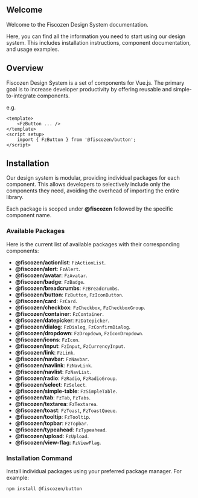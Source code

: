 
<Meta title="Welcome" />

## Welcome

Welcome to the Fiscozen Design System documentation.

Here, you can find all the information you need to start using our design system. This includes installation instructions, component documentation, and usage examples.

## Overview

Fiscozen Design System is a set of components for Vue.js. The primary goal is to increase developer productivity by offering reusable and simple-to-integrate components.

e.g.

```tsx
<template>
    <FzButton ... />
</template>
<script setup>
    import { FzButton } from '@fiscozen/button';
</script>
```
## Installation

Our design system is modular, providing individual packages for each component. This allows developers to selectively include only the components they need, avoiding the overhead of importing the entire library.

Each package is scoped under **@fiscozen** followed by the specific component name.

### Available Packages

Here is the current list of available packages with their corresponding components:

- **@fiscozen/actionlist**: `FzActionList`.
- **@fiscozen/alert**: `FzAlert`.
- **@fiscozen/avatar**: `FzAvatar`.
- **@fiscozen/badge**: `FzBadge`.
- **@fiscozen/breadcrumbs**: `FzBreadcrumbs`.
- **@fiscozen/button**: `FzButton`, `FzIconButton`.
- **@fiscozen/card**: `FzCard`.
- **@fiscozen/checkbox**: `FzCheckbox`, `FzCheckboxGroup`.
- **@fiscozen/container**: `FzContainer`.
- **@fiscozen/datepicker**: `FzDatepicker`.
- **@fiscozen/dialog**: `FzDialog`, `FzConfirmDialog`.
- **@fiscozen/dropdown**: `FzDropdown`, `FzIconDropdown`.
- **@fiscozen/icons**: `FzIcon`.
- **@fiscozen/input**: `FzInput`, `FzCurrencyInput`.
- **@fiscozen/link**: `FzLink`.
- **@fiscozen/navbar**: `FzNavbar`.
- **@fiscozen/navlink**: `FzNavLink`.
- **@fiscozen/navlist**: `FzNavList`.
- **@fiscozen/radio**: `FzRadio`, `FzRadioGroup`.
- **@fiscozen/select**: `FzSelect`.
- **@fiscozen/simple-table**: `FzSimpleTable`.
- **@fiscozen/tab**: `FzTab`, `FzTabs`.
- **@fiscozen/textarea**: `FzTextarea`.
- **@fiscozen/toast**: `FzToast`, `FzToastQueue`.
- **@fiscozen/tooltip**: `FzTooltip`.
- **@fiscozen/topbar**: `FzTopbar`.
- **@fiscozen/typeahead**: `FzTypeahead`.
- **@fiscozen/upload**: `FzUpload`.
- **@fiscozen/view-flag**: `FzViewFlag`.

### Installation Command

Install individual packages using your preferred package manager. For example:

```bash
npm install @fiscozen/button
```